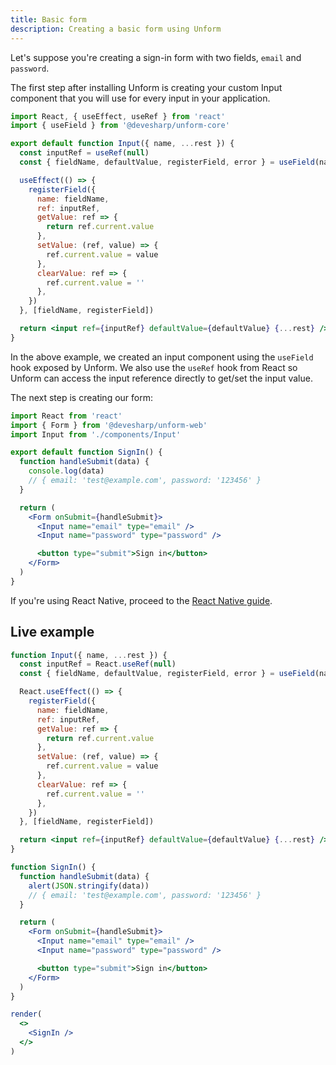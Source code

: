 ```yaml
---
title: Basic form
description: Creating a basic form using Unform
---
```


Let's suppose you're creating a sign-in form with two fields, `email` and
`password`.

The first step after installing Unform is creating your custom Input component
that you will use for every input in your application.

```jsx title=components/Input.js lineNumbers=true
import React, { useEffect, useRef } from 'react'
import { useField } from '@devesharp/unform-core'

export default function Input({ name, ...rest }) {
  const inputRef = useRef(null)
  const { fieldName, defaultValue, registerField, error } = useField(name)

  useEffect(() => {
    registerField({
      name: fieldName,
      ref: inputRef,
      getValue: ref => {
        return ref.current.value
      },
      setValue: (ref, value) => {
        ref.current.value = value
      },
      clearValue: ref => {
        ref.current.value = ''
      },
    })
  }, [fieldName, registerField])

  return <input ref={inputRef} defaultValue={defaultValue} {...rest} />
}
```

In the above example, we created an input component using the `useField` hook
exposed by Unform. We also use the `useRef` hook from React so Unform can access
the input reference directly to get/set the input value.

The next step is creating our form:

```jsx title=SignIn.js lineNumbers=true
import React from 'react'
import { Form } from '@devesharp/unform-web'
import Input from './components/Input'

export default function SignIn() {
  function handleSubmit(data) {
    console.log(data)
    // { email: 'test@example.com', password: '123456' }
  }

  return (
    <Form onSubmit={handleSubmit}>
      <Input name="email" type="email" />
      <Input name="password" type="password" />

      <button type="submit">Sign in</button>
    </Form>
  )
}
```

If you're using React Native, proceed to the [React Native guide](/guides/react-native).

## Live example

```jsx live=true
function Input({ name, ...rest }) {
  const inputRef = React.useRef(null)
  const { fieldName, defaultValue, registerField, error } = useField(name)

  React.useEffect(() => {
    registerField({
      name: fieldName,
      ref: inputRef,
      getValue: ref => {
        return ref.current.value
      },
      setValue: (ref, value) => {
        ref.current.value = value
      },
      clearValue: ref => {
        ref.current.value = ''
      },
    })
  }, [fieldName, registerField])

  return <input ref={inputRef} defaultValue={defaultValue} {...rest} />
}

function SignIn() {
  function handleSubmit(data) {
    alert(JSON.stringify(data))
    // { email: 'test@example.com', password: '123456' }
  }

  return (
    <Form onSubmit={handleSubmit}>
      <Input name="email" type="email" />
      <Input name="password" type="password" />

      <button type="submit">Sign in</button>
    </Form>
  )
}

render(
  <>
    <SignIn />
  </>
)
```
